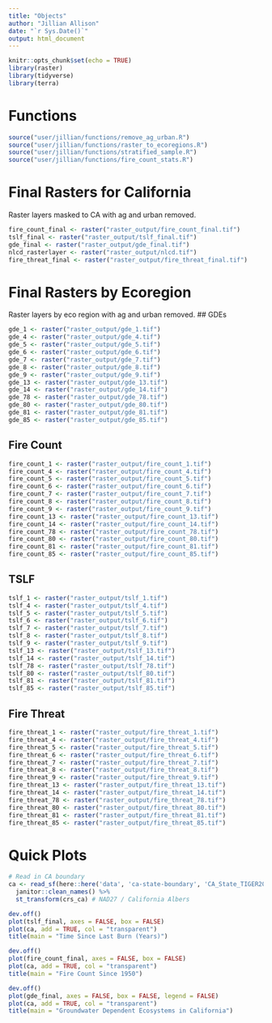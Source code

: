 ```yaml
---
title: "Objects"
author: "Jillian Allison"
date: "`r Sys.Date()`"
output: html_document
---
```


```r
knitr::opts_chunk$set(echo = TRUE)
library(raster)
library(tidyverse)
library(terra)
```

# Functions 
```r
source("user/jillian/functions/remove_ag_urban.R")
source("user/jillian/functions/raster_to_ecoregions.R")
source("user/jillian/functions/stratified_sample.R")
source("user/jillian/functions/fire_count_stats.R")
```


# Final Rasters for California
Raster layers masked to CA with ag and urban removed. 
```r
fire_count_final <- raster("raster_output/fire_count_final.tif")
tslf_final <- raster("raster_output/tslf_final.tif")
gde_final <- raster("raster_output/gde_final.tif")
nlcd_rasterlayer <- raster("raster_output/nlcd.tif")
fire_threat_final <- raster("raster_output/fire_threat_final.tif")
```

# Final Rasters by Ecoregion 
Raster layers by eco region with ag and urban removed. 
## GDEs
```r
gde_1 <- raster("raster_output/gde_1.tif")
gde_4 <- raster("raster_output/gde_4.tif")
gde_5 <- raster("raster_output/gde_5.tif")
gde_6 <- raster("raster_output/gde_6.tif")
gde_7 <- raster("raster_output/gde_7.tif")
gde_8 <- raster("raster_output/gde_8.tif")
gde_9 <- raster("raster_output/gde_9.tif")
gde_13 <- raster("raster_output/gde_13.tif")
gde_14 <- raster("raster_output/gde_14.tif")
gde_78 <- raster("raster_output/gde_78.tif")
gde_80 <- raster("raster_output/gde_80.tif")
gde_81 <- raster("raster_output/gde_81.tif")
gde_85 <- raster("raster_output/gde_85.tif")
```


## Fire Count
```r
fire_count_1 <- raster("raster_output/fire_count_1.tif")
fire_count_4 <- raster("raster_output/fire_count_4.tif")
fire_count_5 <- raster("raster_output/fire_count_5.tif")
fire_count_6 <- raster("raster_output/fire_count_6.tif")
fire_count_7 <- raster("raster_output/fire_count_7.tif")
fire_count_8 <- raster("raster_output/fire_count_8.tif")
fire_count_9 <- raster("raster_output/fire_count_9.tif")
fire_count_13 <- raster("raster_output/fire_count_13.tif")
fire_count_14 <- raster("raster_output/fire_count_14.tif")
fire_count_78 <- raster("raster_output/fire_count_78.tif")
fire_count_80 <- raster("raster_output/fire_count_80.tif")
fire_count_81 <- raster("raster_output/fire_count_81.tif")
fire_count_85 <- raster("raster_output/fire_count_85.tif")
```

## TSLF 
```r
tslf_1 <- raster("raster_output/tslf_1.tif")
tslf_4 <- raster("raster_output/tslf_4.tif")
tslf_5 <- raster("raster_output/tslf_5.tif")
tslf_6 <- raster("raster_output/tslf_6.tif")
tslf_7 <- raster("raster_output/tslf_7.tif")
tslf_8 <- raster("raster_output/tslf_8.tif")
tslf_9 <- raster("raster_output/tslf_9.tif")
tslf_13 <- raster("raster_output/tslf_13.tif")
tslf_14 <- raster("raster_output/tslf_14.tif")
tslf_78 <- raster("raster_output/tslf_78.tif")
tslf_80 <- raster("raster_output/tslf_80.tif")
tslf_81 <- raster("raster_output/tslf_81.tif")
tslf_85 <- raster("raster_output/tslf_85.tif")
```

## Fire Threat
```r
fire_threat_1 <- raster("raster_output/fire_threat_1.tif")
fire_threat_4 <- raster("raster_output/fire_threat_4.tif")
fire_threat_5 <- raster("raster_output/fire_threat_5.tif")
fire_threat_6 <- raster("raster_output/fire_threat_6.tif")
fire_threat_7 <- raster("raster_output/fire_threat_7.tif")
fire_threat_8 <- raster("raster_output/fire_threat_8.tif")
fire_threat_9 <- raster("raster_output/fire_threat_9.tif")
fire_threat_13 <- raster("raster_output/fire_threat_13.tif")
fire_threat_14 <- raster("raster_output/fire_threat_14.tif")
fire_threat_78 <- raster("raster_output/fire_threat_78.tif")
fire_threat_80 <- raster("raster_output/fire_threat_80.tif")
fire_threat_81 <- raster("raster_output/fire_threat_81.tif")
fire_threat_85 <- raster("raster_output/fire_threat_85.tif")
```


# Quick Plots 
```r
# Read in CA boundary
ca <- read_sf(here::here('data', 'ca-state-boundary', 'CA_State_TIGER2016.shp')) %>% 
  janitor::clean_names() %>% 
  st_transform(crs_ca) # NAD27 / California Albers
```

```r
dev.off()
plot(tslf_final, axes = FALSE, box = FALSE)
plot(ca, add = TRUE, col = "transparent")
title(main = "Time Since Last Burn (Years)")
```

```r
dev.off()
plot(fire_count_final, axes = FALSE, box = FALSE)
plot(ca, add = TRUE, col = "transparent")
title(main = "Fire Count Since 1950")
```

```r
dev.off()
plot(gde_final, axes = FALSE, box = FALSE, legend = FALSE)
plot(ca, add = TRUE, col = "transparent")
title(main = "Groundwater Dependent Ecosystems in California")
```




